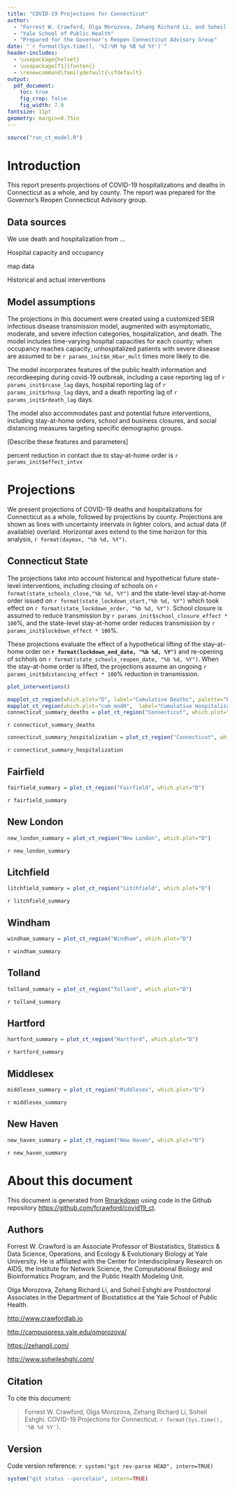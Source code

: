 ```yaml
---
title: "COVID-19 Projections for Connecticut"
author: 
  - "Forrest W. Crawford, Olga Morozova, Zehang Richard Li, and Soheil Eshghi"
  - "Yale School of Public Health"
  - "Prepared for the Governor's Reopen Connecticut Advisory Group"
date: "`r format(Sys.time(), '%I:%M %p %B %d %Y')`"
header-includes:
  - \usepackage{helvet}
  - \usepackage[T1]{fontenc}
  - \renewcommand\familydefault{\sfdefault} 
output:
  pdf_document:
    toc: true
    fig_crop: false
    fig_width: 7.0
fontsize: 11pt
geometry: margin=0.75in
---
```


```r
source("run_ct_model.R")

```


# Introduction 

This report presents projections of COVID-19 hospitalizations and deaths in Connecticut as a whole, and by county.  The report was prepared for the Governor's Reopen Connecticut Advisory group. 


## Data sources

We use death and hospitalization from ...

Hospital capacity and occupancy

map data

Historical and actual interventions

## Model assumptions


The projections in this document were created using a customized SEIR infectious disease transmission model, augmented with asymptomatic, moderate, and severe infection categories, hospitalization, and death.  The model includes time-varying hospital capacities for each county; when occupancy reaches capacity, unhospitalized patients with severe disease are assumed to be `r params_init$m_Hbar_mult` times more likely to die.  

The model incorporates features of the public health information and recordkeeping during covid-19 outbreak, including a case reporting lag of `r params_init$rcase_lag` days, hospital reporting lag of `r params_init$rhosp_lag` days, and a death reporting lag of `r params_init$rdeath_lag` days. 

The model also accommodates past and potential future interventions, including stay-at-home orders, school and business closures, and social distancing measures targeting specific demographic groups.   

[Describe these features and parameters]

percent reduction in contact due to stay-at-home order is `r params_init$effect_intvx`


# Projections 

We present projections of COVID-19 deaths and hospitalizations for Connecticut as a whole, followed by projections by county.  Projections are shown as lines with uncertainty intervals in lighter colors, and actual data (if available) overlaid. Horizontal axes extend to the time horizon for this analysis, `r format(daymax, "%b %d, %Y")`. 




## Connecticut State 

The projections take into account historical and hypothetical future state-level interventions, including closing of schools on `r format(state_schools_close,"%b %d, %Y")` and the state-level stay-at-home order issued on `r format(state_lockdown_start,"%b %d, %Y")` which took effect on `r format(state_lockdown_order, "%b %d, %Y")`.  School closure is assumed to reduce transmission by `r params_init$school_closure_effect * 100`%, and the state-level stay-at-home order reduces transmission by `r params_init$lockdown_effect * 100`%.  

These projections evaluate the effect of a hypothetical lifting of the stay-at-home order on **`r format(lockdown_end_date, "%b %d, %Y")`** and re-opening of schhols on `r format(state_schools_reopen_date, "%b %d, %Y")`.  When the stay-at-home order is lifted, the projections assume an ongoing `r params_init$distancing_effect * 100`% reduction in transmission. 


```r
plot_interventions()
```


```r
mapplot_ct_region(which.plot="D", label="Cumulative Deaths", palette="Reds")
mapplot_ct_region(which.plot="cum_modH",  label="Cumulative Hospitalizations", palette="Blues")  
connecticut_summary_deaths = plot_ct_region("Connecticut", which.plot="D")
```
`r connecticut_summary_deaths`


```r
connecticut_summary_hospitalization = plot_ct_region("Connecticut", which.plot="H")
```

`r connecticut_summary_hospitalization`





## Fairfield 

```r
fairfield_summary = plot_ct_region("Fairfield", which.plot="D")
```

`r fairfield_summary`



## New London

```r
new_london_summary = plot_ct_region("New London", which.plot="D")
```
`r new_london_summary`


## Litchfield
```r
litchfield_summary = plot_ct_region("Litchfield", which.plot="D")
```
`r litchfield_summary`



## Windham
```r
windham_summary = plot_ct_region("Windham", which.plot="D")
```
`r windham_summary`



## Tolland
```r
tolland_summary = plot_ct_region("Tolland", which.plot="D")
```
`r tolland_summary`



## Hartford
```r
hartford_summary = plot_ct_region("Hartford", which.plot="D")
```
`r hartford_summary`



## Middlesex
```r
middlesex_summary = plot_ct_region("Middlesex", which.plot="D")
```
`r middlesex_summary`



## New Haven

```r
new_haven_summary = plot_ct_region("New Haven", which.plot="D")
```
`r new_haven_summary`



# About this document

This document is generated from [Rmarkdown](https://rmarkdown.rstudio.com/) using code in the Github repository <https://github.com/fcrawford/covid19_ct>. 

## Authors

Forrest W. Crawford is an Associate Professor of Biostatistics, Statistics & Data Science, Operations, and Ecology & Evolutionary Biology at Yale University. He is affiliated with the Center for Interdisciplinary Research on AIDS, the Institute for Network Science, the Computational Biology and Bioinformatics Program, and the Public Health Modeling Unit.  

Olga Morozova, Zehang Richard Li, and Soheil Eshghi are Postdoctoral Associates in the Department of Biostatistics at the Yale School of Public Health. 

<http://www.crawfordlab.io>

<http://campuspress.yale.edu/omorozova/>

<https://zehangli.com/>

<http://www.soheileshghi.com/>

## Citation

To cite this document: 

> Forrest W. Crawford, Olga Morozova, Zehang Richard Li, Soheil Eshghi.  COVID-19 Projections for Connecticut.  `r format(Sys.time(), '%B %d %Y')`. 

## Version

Code version reference: `r system("git rev-parse HEAD", intern=TRUE)`

```r
system("git status --porcelain", intern=TRUE)
```




